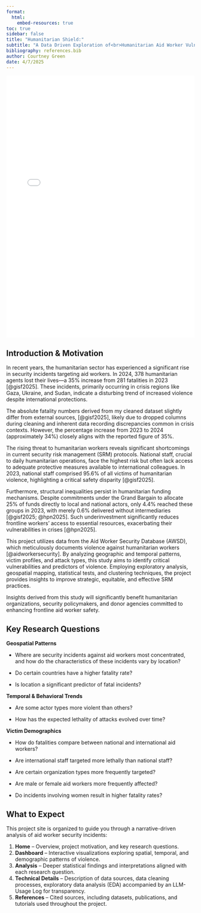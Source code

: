 ```yaml
---
format:
  html:
    embed-resources: true
toc: true
sidebar: false
title: "Humanitarian Shield:"
subtitle: "A Data Driven Exploration of<br>Humanitarian Aid Worker Vulnerability"
bibliography: references.bib
author: Courtney Green 
date: 4/7/2025
---
```


<style>
.quarto-title h1.title {
  font-size: 1rem;
}

.quarto-title p.subtitle {
  font-size: 40px; /* or adjust as needed */
  font-family: 'Verdana' !important;
  letter-spacing: -2px !important;
  color: #6b7b70 !important; 
  font-weight: bold;

}
</style>


<iframe src="carousel.html" width="100%" height="700px" style="border:none; overflow:hidden;" scrolling="no"></iframe>

## Introduction & Motivation

In recent years, the humanitarian sector has experienced a significant rise in security incidents targeting aid workers. In 2024, 378 humanitarian agents lost their lives—a 35% increase from 281 fatalities in 2023 [@gisf2025]. These incidents, primarily occurring in crisis regions like Gaza, Ukraine, and Sudan, indicate a disturbing trend of increased violence despite international protections.

:::{.callout-note}
The absolute fatality numbers derived from my cleaned dataset slightly differ from external sources, [@gisf2025], likely due to dropped columns during cleaning and inherent data recording discrepancies common in crisis contexts. However, the percentage increase from 2023 to 2024 (approximately 34%) closely aligns with the reported figure of 35%.
:::

The rising threat to humanitarian workers reveals significant shortcomings in current security risk management (SRM) protocols. National staff, crucial to daily humanitarian operations, face the highest risk but often lack access to adequate protective measures available to international colleagues. In 2023, national staff comprised 95.6% of all victims of humanitarian violence, highlighting a critical safety disparity [@gisf2025].

Furthermore, structural inequalities persist in humanitarian funding mechanisms. Despite commitments under the Grand Bargain to allocate 25% of funds directly to local and national actors, only 4.4% reached these groups in 2023, with merely 0.6% delivered without intermediaries [@gisf2025; @hpn2025]. Such underinvestment significantly reduces frontline workers' access to essential resources, exacerbating their vulnerabilities in crises [@hpn2025].

This project utilizes data from the Aid Worker Security Database (AWSD), which meticulously documents violence against humanitarian workers [@aidworkersecurity]. By analyzing geographic and temporal patterns, victim profiles, and attack types, this study aims to identify critical vulnerabilities and predictors of violence. Employing exploratory analysis, geospatial mapping, statistical tests, and clustering techniques, the project provides insights to improve strategic, equitable, and effective SRM practices.

Insights derived from this study will significantly benefit humanitarian organizations, security policymakers, and donor agencies committed to enhancing frontline aid worker safety.

## Key Research Questions

**Geospatial Patterns**

* Where are security incidents against aid workers most concentrated, and how do the characteristics of these incidents vary by location?

* Do certain countries have a higher fatality rate?

* Is location a significant predictor of fatal incidents?

**Temporal & Behavioral Trends**

* Are some actor types more violent than others?

* How has the expected lethality of attacks evolved over time?

**Victim Demographics**

* How do fatalities compare between national and international aid workers?

* Are international staff targeted more lethally than national staff?

* Are certain organization types more frequently targeted?

* Are male or female aid workers more frequently affected?

* Do incidents involving women result in higher fatality rates?

## What to Expect


This project site is organized to guide you through a narrative-driven analysis of aid worker security incidents:

1. **Home** – Overview, project motivation, and key research questions.
2. **Dashboard** – Interactive visualizations exploring spatial, temporal, and demographic patterns of violence.
3. **Analysis** – Deeper statistical findings and interpretations aligned with each research question.
4. **Technical Details** – Description of data sources, data cleaning processes, exploratory data analysis (EDA) accompanied by an LLM-Usage Log for transparency.
5. **References** – Cited sources, including datasets, publications, and tutorials used throughout the project.


